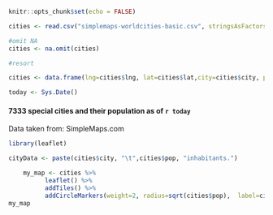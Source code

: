
```{r setup, include=FALSE}
knitr::opts_chunk$set(echo = FALSE)
```


```{r initialize, echo = FALSE}

cities <- read.csv("simplemaps-worldcities-basic.csv", stringsAsFactors = FALSE, na.strings="-99")

#omit NA
cities <- na.omit(cities)

#resort

cities <- data.frame(lng=cities$lng, lat=cities$lat,city=cities$city, pop=cities$pop)

today <- Sys.Date()
```


#### 7333 special cities and their population as of `r today`

Data taken from: SimpleMaps.com

```{r interactiveMap, echo = FALSE, warning=FALSE, message=FALSE, fig.align='center'}
library(leaflet)

cityData <- paste(cities$city, "\t",cities$pop, "inhabitants.")

    my_map <- cities %>% 
          leaflet() %>% 
          addTiles() %>% 
          addCircleMarkers(weight=2, radius=sqrt(cities$pop),  label=cityData, clusterOptions = markerClusterOptions())
my_map

```
